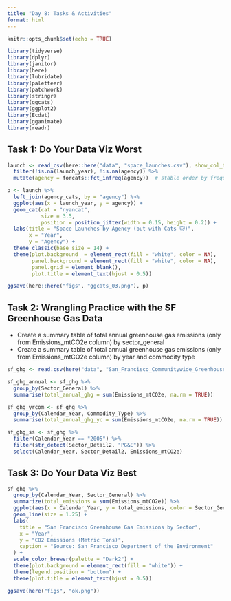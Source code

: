 ```yaml
---
title: "Day 8: Tasks & Activities"
format: html
---
```


```r
knitr::opts_chunk$set(echo = TRUE)

library(tidyverse)
library(dplyr)
library(janitor)
library(here)
library(lubridate)
library(paletteer)
library(patchwork)
library(stringr)
library(ggcats)
library(ggplot2)
library(Ecdat)
library(gganimate)
library(readr)
```

## Task 1: Do Your Data Viz Worst

```r
launch <- read_csv(here::here("data", "space_launches.csv"), show_col_types = FALSE) %>%
  filter(!is.na(launch_year), !is.na(agency)) %>%
  mutate(agency = forcats::fct_infreq(agency))  # stable order by frequency

p <- launch %>%
  left_join(agency_cats, by = "agency") %>%
  ggplot(aes(x = launch_year, y = agency)) +
  geom_cat(cat = "nyancat",
           size = 3.5,
           position = position_jitter(width = 0.15, height = 0.2)) +
  labs(title = "Space Launches by Agency (but with Cats 🐱)", 
       x = "Year", 
       y = "Agency") +
  theme_classic(base_size = 14) +
  theme(plot.background  = element_rect(fill = "white", color = NA),
        panel.background = element_rect(fill = "white", color = NA),
        panel.grid = element_blank(),
        plot.title = element_text(hjust = 0.5))

ggsave(here::here("figs", "ggcats_03.png"), p)
```

## Task 2: Wrangling Practice with the SF Greenhouse Gas Data
- Create a summary table of total annual greenhouse gas emissions (only from Emissions_mtCO2e column) by sector_general
- Create a summary table of total annual greenhouse gas emissions (only from Emissions_mtCO2e column) by year and commodity type

```r
sf_ghg <- read.csv(here("data", "San_Francisco_Communitywide_Greenhouse_Gas_Inventory.csv"))

sf_ghg_annual <- sf_ghg %>% 
  group_by(Sector_General) %>% 
  summarise(total_annual_ghg = sum(Emissions_mtCO2e, na.rm = TRUE))

sf_ghg_yrcom <- sf_ghg %>% 
  group_by(Calendar_Year, Commodity_Type) %>% 
  summarise(total_annual_ghg_yc = sum(Emissions_mtCO2e, na.rm = TRUE))

sf_ghg_ss <- sf_ghg %>% 
  filter(Calendar_Year == "2005") %>% 
  filter(str_detect(Sector_Detail2, "PG&E")) %>% 
  select(Calendar_Year, Sector_Detail2, Emissions_mtCO2e)
```

## Task 3: Do Your Data Viz Best
```r
sf_ghg %>%
  group_by(Calendar_Year, Sector_General) %>%
  summarize(total_emissions = sum(Emissions_mtCO2e)) %>%
  ggplot(aes(x = Calendar_Year, y = total_emissions, color = Sector_General)) +
  geom_line(size = 1.25) +
  labs(
    title = "San Francisco Greenhouse Gas Emissions by Sector",
    x = "Year",
    y = "CO2 Emissions (Metric Tons)",
    caption = "Source: San Francisco Department of the Environment"
  ) +
  scale_color_brewer(palette = "Dark2") +
  theme(plot.background = element_rect(fill = "white")) +
  theme(legend.position = "bottom") +
  theme(plot.title = element_text(hjust = 0.5))

ggsave(here("figs", "ok.png"))
```


